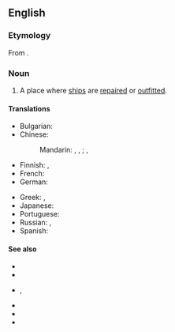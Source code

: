 ==English==

===Etymology===
From {{compound|dock|yard|lang=en}}.

===Noun===
{{en-noun}}

# A place where [[ship]]s are [[repair|repaired]] or [[outfit|outfitted]].

====Translations====
{{trans-top|ship repair place}}
* Bulgarian: {{t|bg|корабостроителница|f|tr=korabostroítelnica}}
* Chinese:
*: Mandarin: {{t+|cmn|船廠|sc=Hani}}, {{t+|cmn|船厂|tr=chuánchǎng|sc=Hani}}, {{t+|cmn|造船所|tr=zàochuánsuǒ|sc=Hani}}; {{t+|cmn|造船廠|sc=Hani}}, {{t+|cmn|造船厂|tr=zàochuánchǎng|sc=Hani}}
* Finnish: {{t+|fi|telakka}}, {{t|fi|korjaustelakka}}
* French: {{t+|fr|chantier naval|m}}
* German: {{t+|de|Werft|f}}
{{trans-mid}}
* Greek: {{t+|el|ναυπηγείο|n}}, {{t+|el|νεώριο|n}}
* Japanese: {{t|ja|造船所|tr=ぞうせんじょ, zōsensho|sc=Jpan}}
* Portuguese: {{t+|pt|estaleiro|m}}
* Russian: {{t|ru|судоремо́нтный заво́д|m}}, {{qualifier|судостроительная}} {{t+|ru|верфь|f}}
* Spanish: {{t+|es|astillero|m}}
{{trans-bottom}}

====See also====
* {{l|en|boatyard}}
* {{l|en|shipyard}}
* {{l|en|harbor}}, {{l|en|harbour}}
* {{l|en|marina}}
* {{l|en|port}}
* {{l|en|seaport}}